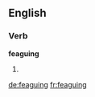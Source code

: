 ==English==

===Verb===
'''feaguing'''

# {{present participle of|feague}}

[[de:feaguing]]
[[fr:feaguing]]